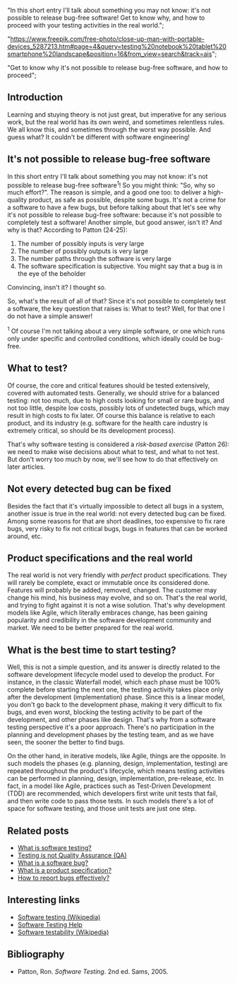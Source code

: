 





  "In this short entry I'll talk about something you may not know: it's not possible to release bug-free software! Get to know why, and how to proceed with your testing activities in the real world.";



  "https://www.freepik.com/free-photo/close-up-man-with-portable-devices_5287213.htm#page=4&query=testing%20notebook%20tablet%20smartphone%20landscape&position=16&from_view=search&track=ais";







  "Get to know why it's not possible to release bug-free software, and how to proceed";



## Introduction

Learning and stuying theory is not just great, but imperative for any serious work, but the real world has its own weird, and sometimes relentless rules.
We all know this, and sometimes through the worst way possible.
And guess what?
It couldn't be different with software engineering!

## It's not possible to release bug-free software

In this short entry I'll talk about something you may not know: it's not possible to release bug-free software<sup>1</sup>!
So you might think: "So, why so much effort?".
The reason is simple, and a good one too: to deliver a high-quality product, as safe as possible, despite some bugs.
It's not a crime for a software to have a few bugs, but before talking about that let's see why it's not possible to release bug-free software: because it's not possible to completely test a software!
Another simple, but good answer, isn't it? And why is that?
According to Patton (24-25):

1. The number of possibly inputs is very large
2. The number of possibly outputs is very large
3. The number paths through the software is very large
4. The software specification is subjective. You might say that a bug is in the eye of the beholder

Convincing, insn't it?
I thought so.

So, what's the result of all of that?
Since it's not possible to completely test a software, the key question that raises is: What to test?
Well, for that one I do not have a simple answer!

<sup>1</sup> Of course I'm not talking about a very simple software, or one which
runs only under specific and controlled conditions, which ideally could be bug-free.

## What to test?

Of course, the core and critical features should be tested extensively, covered with automated tests.
Generally, we should strive for a balanced testing: not too much, due to high costs looking for small or rare bugs, and not too little, despite low costs, possibly lots of undetected bugs, which may result in high costs to fix later.
Of course this balance is relative to each product, and its industry (e.g. software for the health care industry is extremely critical, so should be its development process).

That's why software testing is considered a _risk-based exercise_ (Patton 26): we need to make wise decisions about what to test, and what to not test.
But don't worry too much by now, we'll see how to do that effectively on later articles.

## Not every detected bug can be fixed

Besides the fact that it's virtually impossible to detect all bugs in a system, another issue is true in the real world: not every detected bug can be fixed.
Among some reasons for that are short deadlines, too expensive to fix rare bugs, very risky to fix not critical bugs, bugs in features that can be worked around, etc.

## Product specifications and the real world

The real world is not very friendly with _perfect_ product specifications.
They will rarely be complete, exact or immutable once its considered done.
Features will probably be added, removed, changed.
The customer may change his mind, his business may evolve, and so on.
That's the real world, and trying to fight against it is not a wise solution.
That's why development models like Agile, which literally embraces change, has been gaining popularity and credibility in the software development community and market.
We need to be better prepared for the real world.

## What is the best time to start testing?

Well, this is not a simple question, and its answer is directly related to the software development lifecycle model used to develop the product.
For instance, in the classic Waterfall model, which each phase must be 100% complete before starting the next one, the testing activity takes place only after the development (implementation) phase. Since this is a linear model, you don't go back to the development phase, making it very difficult to fix bugs, and even worst, blocking the testing activity to be part of the development, and other phases like design.
That's why from a software testing perspective it's a poor approach.
There's no participation in the planning and development phases by the testing team, and as we have seen, the sooner the better to find bugs.

On the other hand, in iterative models, like Agile, things are the opposite.
In such models the phases (e.g. planning, design, implementation, testing) are repeated throughout the product's lifecycle, which means testing activities can be performed in planning, design, implementation, pre-release, etc.
In fact, in a model like Agile, practices such as Test-Driven Development (TDD) are recommended, which developers first write unit tests that fail, and then write code to pass those tests.
In such models there's a lot of space for software testing, and those unit tests are just one step.

## Related posts

- [What is software testing?](/blog/what-is-software-testing/)<br />
- [Testing is not Quality Assurance (QA)](/blog/testing-is-not-quality-assurance-qa/)<br />
- [What is a software bug?](/blog/what-really-is-a-software-bug/)<br />
- [What is a product specification?](/blog/what-is-a-product-specification/)<br />
- [How to report bugs effectively?](/blog/how-to-report-bugs-effectively/)<br />

## Interesting links

- [Software testing (Wikipedia)](http://en.wikipedia.org/wiki/Software_testing)<br />
- [Software Testing Help](http://www.softwaretestinghelp.com/)<br />
- [Software testability (Wikipedia)](http://en.wikipedia.org/wiki/Software_testability)

## Bibliography

- Patton, Ron. _Software Testing_. 2nd ed. Sams, 2005.
